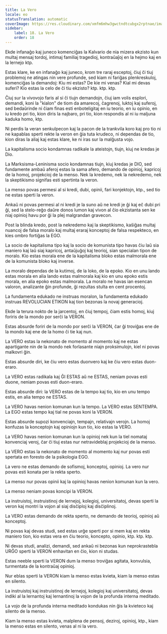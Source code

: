 ```yaml
---
title: La Vero
locale: eo
statusTranslation: automatic
coverImage: https://res.cloudinary.com/xmfm6mhw3gwctndtcubgx2rptnae/image/upload/v1740337243/small_cover_educacion_fundamental_a051170f1c.webp
sidebar:
    label: 18. La Vero
    order: 18
---
```

Ekde infanaĝo kaj juneco komenciĝas la Kalvario de nia mizera ekzisto kun multaj mensaj tordoj, intimaj familiaj tragedioj, kontraŭaĵoj en la hejmo kaj en la lernejo ktp.

Estas klare, ke en infanaĝo kaj juneco, krom tre raraj esceptoj, ĉiuj ĉi tiuj problemoj ne atingas nin vere profunde, sed kiam ni fariĝas plenkreskuloj, komenciĝas la demandoj: Kiu mi estas? De kie mi venas? Kial mi devas suferi? Kio estas la celo de ĉi tiu ekzisto? ktp. ktp. ktp.

Ĉiuj sur la vivovojo faris al si ĉi tiujn demandojn, ĉiuj iam volis esplori, demandi, koni la "kialon" de tiom da amarecoj, ĉagrenoj, luktoj kaj suferoj, sed bedaŭrinde ni ĉiam finas esti enboteligitaj en iu teorio, en iu opinio, en iu kredo pri tio, kion diris la najbaro, pri tio, kion respondis al ni iu maljuna kaduka homo, ktp.

Ni perdis la veran senkulpecon kaj la pacon de la trankvila koro kaj pro tio ni ne kapablas sperti rekte la veron en ĝia tuta krudeco, ni dependas de tio, kion diras la aliaj kaj estas klare, ke ni iras sur la malĝusta vojo.

La kapitalisma socio kondamnas radikale la ateistojn, tiujn, kiuj ne kredas je Dio.

La Marksisma-Leninisma socio kondamnas tiujn, kiuj kredas je DIO, sed fundamente ambaŭ aferoj estas la sama afero, demando de opinioj, kapricoj de la homoj, projekcioj de la menso. Nek la kredemo, nek la nekredemo, nek la skeptikismo signifas esti spertinta la veron.

La menso povas permesi al si kredi, dubi, opinii, fari konjektojn, ktp., sed tio ne estas sperti la veron.

Ankaŭ ni povas permesi al ni kredi je la suno aŭ ne kredi je ĝi kaj eĉ dubi pri ĝi, sed la stelo-reĝo daŭre donos lumon kaj vivon al ĉio ekzistanta sen ke niaj opinioj havu por ĝi la plej malgrandan gravecon.

Post la blinda kredo, post la nekredemo kaj la skeptikismo, kaŝiĝas multaj nuancoj de falsa moralo kaj multaj eraraj konceptoj de falsa respekteco, en kies ombro fortiĝas la EGO.

La socio de kapitalisma tipo kaj la socio de komunista tipo havas ĉiu laŭ sia maniero kaj laŭ siaj kapricoj, antaŭjuĝoj kaj teorioj, sian specialan tipon de moralo. Kio estas morala ene de la kapitalisma bloko estas malmorala ene de la komunista bloko kaj inverse.

La moralo dependas de la kutimoj, de la loko, de la epoko. Kio en unu lando estas morala en alia lando estas malmorala kaj kio en unu epoko estis morala, en alia epoko estas malmorala. La moralo ne havas ian esencan valoron, analizante ĝin profunde, ĝi rezultas stulta en cent procentoj.

La fundamenta edukado ne instruas moralon, la fundamenta edukado instruas REVOLUCIAN ETIKON kaj tion bezonas la novaj generacioj.

Ekde la terura nokto de la jarcentoj, en ĉiuj tempoj, ĉiam estis homoj, kiuj foriris de la mondo por serĉi la VERON.

Estas absurde foriri de la mondo por serĉi la VERON, ĉar ĝi troviĝas ene de la mondo kaj ene de la homo ĉi tie kaj nun.

La VERO estas la nekonato de momento al momento kaj ne estas apartigante nin de la mondo nek forlasante niajn proksimulojn, kiel ni povas malkovri ĝin.

Estas absurde diri, ke ĉiu vero estas duonvero kaj ke ĉiu vero estas duon-eraro.

La VERO estas radikala kaj ĜI ESTAS aŭ ne ESTAS, neniam povas esti duone, neniam povas esti duon-eraro.

Estas absurde diri: la VERO estas de la tempo kaj tio, kio en unu tempo estis, en alia tempo ne ESTAS.

La VERO havas nenion komunan kun la tempo. La VERO estas SENTEMPA. La EGO estas tempo kaj tial ne povas koni la VERON.

Estas absurde supozi konvenciajn, tempajn, relativajn verojn. La homoj konfuzas la konceptojn kaj opiniojn kun tio, kio estas la VERO.

La VERO havas nenion komunan kun la opinioj nek kun la tiel nomataj konvenciaj veroj, ĉar ĉi tiuj estas nur netravideblaj projekcioj de la menso.

La VERO estas la nekonato de momento al momento kaj nur povas esti spertata en foresto de la psikologia EGO.

La vero ne estas demando de sofismoj, konceptoj, opinioj. La vero nur povas esti konata per la rekta sperto.

La menso nur povas opinii kaj la opinioj havas nenion komunan kun la vero.

La menso neniam povas koncipi la VERON.

La instruistoj, instruistinoj de lernejoj, kolegioj, universitatoj, devas sperti la veron kaj montri la vojon al siaj disĉiploj kaj disĉiplinoj.

La VERO estas demando de rekta sperto, ne demando de teorioj, opinioj aŭ konceptoj.

Ni povas kaj devas studi, sed estas urĝe sperti por si mem kaj en rekta maniero tion, kio estas vera en ĉiu teorio, koncepto, opinio, ktp. ktp. ktp.

Ni devas studi, analizi, demandi, sed ankaŭ ni bezonas kun neprokrastebla URĜO sperti la VERON enhavitan en ĉio, kion ni studas.

Estas neeble sperti la VERON dum la menso troviĝas agitata, konvulsia, turmentata de la kontraŭaj opinioj.

Nur eblas sperti la VERON kiam la menso estas kvieta, kiam la menso estas en silento.

La instruistoj kaj instruistinoj de lernejoj, kolegioj kaj universitatoj, devas indiki al la lernantoj kaj lernantinoj la vojon de la profunda interna meditado.

La vojo de la profunda interna meditado kondukas nin ĝis la kvieteco kaj silento de la menso.

Kiam la menso estas kvieta, malplena de pensoj, deziroj, opinioj, ktp., kiam la menso estas en silento, venas al ni la vero.

